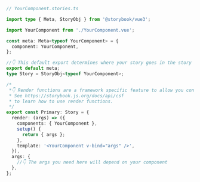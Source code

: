 ```ts
// YourComponent.stories.ts

import type { Meta, StoryObj } from '@storybook/vue3';

import YourComponent from './YourComponent.vue';

const meta: Meta<typeof YourComponent> = {
  component: YourComponent,
};

//👇 This default export determines where your story goes in the story list
export default meta;
type Story = StoryObj<typeof YourComponent>;

/*
 *👇 Render functions are a framework specific feature to allow you control on how the component renders.
 * See https://storybook.js.org/docs/api/csf
 * to learn how to use render functions.
 */
export const Primary: Story = {
  render: (args) => ({
    components: { YourComponent },
    setup() {
      return { args };
    },
    template: '<YourComponent v-bind="args" />',
  }),
  args: {
    //👇 The args you need here will depend on your component
  },
};
```
